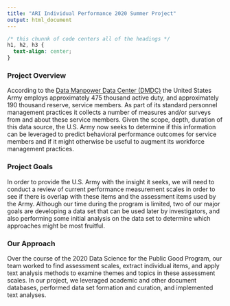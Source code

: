 ```yaml
---
title: "ARI Individual Performance 2020 Summer Project"
output: html_document
---
```


```css
/* this chunnk of code centers all of the headings */
h1, h2, h3 {
  text-align: center;
}
```

### Project Overview 

According to the [Data Manpower Data Center (DMDC)](https://www.dmdc.osd.mil/appj/dwp/dwp_reports.jsp) the United States Army employs approximately 475 thousand active duty, and approximately 190 thousand reserve, service members.  As part of its standard personnel management practices it collects a number of measures and/or surveys from and about these service members.  Given the scope, depth, duration of this data source, the U.S. Army now seeks to determine if this information can be leveraged to predict behavioral performance outcomes for service members and if it might otherwise be useful to augment its workforce management practices.

### Project Goals

In order to provide the U.S. Army with the insight it seeks, we will need to conduct a review of current performance measurement scales in order to see if there is overlap with these items and the assessment items used by the Army.  Although our time during the program is limited, two of our major goals are developing a data set that can be used later by investigators, and also performing some initial analysis on the data set to determine which approaches might be most fruitful.

### Our Approach 

Over the course of the 2020 Data Science for the Public Good Program, our team worked to find assessment scales, extract individual items, and apply text analysis methods to examine themes and topics in these assessment scales. In our project, we leveraged academic and other document databases, performed data set formation and curation, and implemented text analyses.

